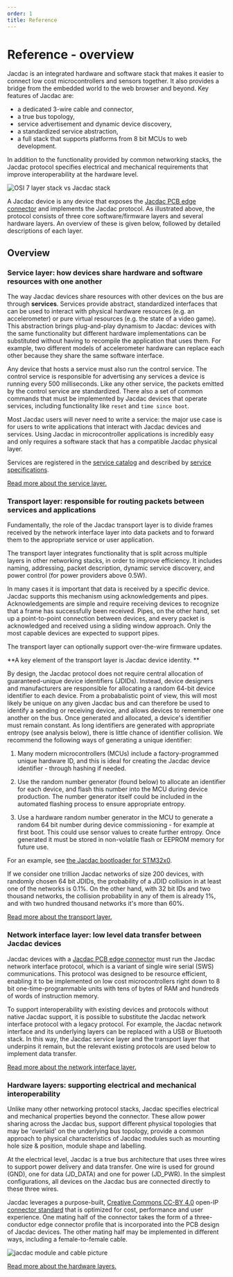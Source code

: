 ```yaml
---
order: 1
title: Reference
---
```


# Reference - overview

Jacdac is an integrated hardware and software stack
that makes it easier to connect low cost microcontrollers
and sensors together. It also provides a bridge from the embedded
world to the web browser and beyond. Key features of Jacdac are:

-   a dedicated 3-wire cable and connector,
-   a true bus topology,
-   service advertisement and dynamic device discovery,
-   a standardized service abstraction,
-   a full stack that supports platforms from 8 bit MCUs to web development.

In addition to the functionality provided by common networking
stacks, the Jacdac protocol specifies electrical and mechanical
requirements that improve interoperability at the hardware level.

![OSI 7 layer stack vs Jacdac stack](./images/osi-and-jacdac-stack.png)

A Jacdac device is any device that exposes the [Jacdac PCB edge connector](/ddk/connector/)
and implements the Jacdac protocol.
As illustrated above, the protocol consists of three core software/firmware layers and several hardware layers.
An overview of these is given below, followed by detailed descriptions of each layer.

## Overview

### Service layer: how devices share hardware and software resources with one another

The way Jacdac devices share resources with other devices on the bus are through **services**.
Services provide abstract, standardized interfaces that can be used to interact with
physical hardware resources (e.g. an accelerometer) or pure virtual resources
(e.g. the state of a video game). This abstraction brings plug-and-play dynamism to
Jacdac: devices with the same functionality but different hardware implementations
can be substituted without having to recompile the application that uses them. For example,
two different models of accelerometer hardware can replace each other
because they share the same software interface.

Any device that hosts a service must also run the control service.
The control service is responsible for advertising any services a device
is running every 500 milliseconds. Like any other service,
the packets emitted by the control service are standardized.
There also a set of common commands that must be implemented by Jacdac devices that operate services,
including functionality like `reset` and `time since boot`.

Most Jacdac users will never need to write a service: the major use case is for users
to write applications that interact with Jacdac devices and services.
Using Jacdac in microcontroller applications is incredibly easy and only
requires a software stack that has a compatible Jacdac physical layer.

Services are registered in the [service catalog](/services/)
and described by [service specifications](/reference/service-specification/).

[Read more about the service layer.](/reference/protocol#service-layer)

### Transport layer: responsible for routing packets between services and applications

Fundamentally, the role of the Jacdac transport layer is to
divide frames received by the network interface layer into data packets
and to forward them to the appropriate service
or user application.

<!-- At this point, services and applications can use packets to perform actions based on new data. -->

The transport layer integrates functionality that is split across multiple layers
in other networking stacks, in order to improve efficiency.
It includes naming, addressing, packet description, dynamic service discovery,
and power control (for power providers above 0.5W).

In many cases it is important that data is received by a specific device.
Jacdac supports this mechanism using acknowledgements and pipes.
Acknowledgements are simple and require receiving devices
to recognize that a frame has successfully been received.
Pipes, on the other hand, set up a point-to-point connection between devices,
and every packet is acknowledged and received using a sliding window approach.
Only the most capable devices are expected to support pipes.

The transport layer can optionally support over-the-wire firmware updates.

**A key element of the transport layer is Jacdac device identity. **

By design, the Jacdac protocol does not require central allocation of
guaranteed-unique device identifiers (JDIDs). Instead, device designers and manufacturers are responsible
for allocating a random 64-bit device identifier to each device. From a probabalistic
point of view, this will most likely be unique on any given Jacdac bus and can therefore
be used to identify a sending or receiving device, and allows devices to remember
one another on the bus. Once generated and allocated, a device's identifier must remain constant.
As long identifiers are generated with appropriate
entropy (see analysis below), there is little chance of identifier collision.
We recommend the following ways of generating a unique identifier:

1. Many modern microcontrollers (MCUs) include a factory-programmed unique hardware ID, and this is ideal for creating the Jacdac device identifier - through hashing if needed.

2. Use the random number generator (found below) to allocate an identifier for each device, and flash this number into the MCU during device production. The number generator itself could be included in the automated flashing process to ensure appropriate entropy.

3. Use a hardware random number generator in the MCU to generate a random 64 bit number during device commissioning - for example at first boot. This could use sensor values to create further entropy. Once generated it must be stored in non-volatile flash or EEPROM memory for future use.

For an example, see [the Jacdac bootloader for STM32x0](https://github.com/microsoft/jacdac-stm32x0/blob/master/bl/blmain.c).

<RandomGenerator device={true} />

If we consider one trillion Jacdac networks of size 200 devices, with randomly chosen 64 bit JDIDs,
the probability of a JDID collision in at least one of the networks is 0.1%.
On the other hand, with 32 bit IDs and two thousand networks, the collision probability in any of them is already 1%,
and with two hundred thousand networks it's more than 60%.

[Read more about the transport layer.](/reference/protocol#transport-layer)

### Network interface layer: low level data transfer between Jacdac devices

Jacdac devices with a [Jacdac PCB edge connector](/ddk/connector/)
must run the Jacdac network interface protocol, which is a variant of
single wire serial (SWS) communications. This protocol was designed to be resource
efficient, enabling it to be implemented on low cost microcontrollers right down to
8 bit one-time-programmable units with tens of bytes of RAM and hundreds of words
of instruction memory.

<!-- Frames contain one or more packets, and packets contain a service command or report.
Frames also have addressing metadata embedded inside them that the transport
layer uses to route packets correctly. -->

To support interoperability with existing devices and protocols without
native Jacdac support, it is possible to substitute the Jacdac network interface
protocol with a legacy protocol. For example, the Jacdac network interface and its
underlying layers can be replaced with a USB or Bluetooth stack. In this way, the Jacdac
service layer and the transport layer that underpins it remain, but the relevant existing
protocols are used below to implement data transfer.

[Read more about the network interface layer.](/reference/protocol#network-interface-layer)

### Hardware layers: supporting electrical and mechanical interoperability

Unlike many other networking protocol stacks, Jacdac specifies electrical and
mechanical properties beyond the connector. These allow power sharing across the Jacdac
bus, support different physical topologies that may be 'overlaid' on the
underlying bus topology, provide a common approach to physical characteristics
of Jacdac modules such as mounting hole size & position, module shape and labelling.

At the electrical level, Jacdac is a true bus architecture
that uses three wires to support power delivery and data transfer.
One wire is used for ground (GND), one for data (JD_DATA) and one for power (JD_PWR).
In the simplest configurations, all devices on the Jacdac bus are connected
directly to these three wires.

Jacdac leverages a purpose-built, [Creative Commons CC-BY 4.0](https://creativecommons.org/licenses/by/4.0/) open-IP [connector standard](https://github.com/microsoft/jacdac-ddk/tree/main/connector#cable) that is optimized for cost, performance and user experience. One mating half of the connector takes the form of a three-conductor edge connector profile that is incorporated into the PCB design of Jacdac devices. The other mating half may be implemented in different ways, including a female-to-female cable.

![jacdac module and cable picture](./images/cablepluggingintomodule.png)

[Read more about the hardware layers.](/reference/hardware-specification)
